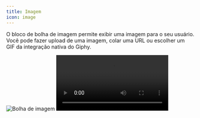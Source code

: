 ```yaml
---
title: Imagem
icon: image
---
```


O bloco de bolha de imagem permite exibir uma imagem para o seu usuário. Você pode fazer upload de uma imagem, colar uma URL ou escolher um GIF da integração nativa do Giphy.

<Tabs>
  <Tab title="Fluxo">
    <Frame style={{ maxWidth: '400px' }}>
      <img
        src="/images/blocks/bubbles/image.png"
        alt="Bolha de imagem"
        className="rounded-lg"
      />
    </Frame>
  </Tab>
  <Tab title="Bot">
    <video
      style={{ maxWidth: '400px' }}
      controls
      autoPlay
      className="rounded-lg"
      src="/images/blocks/bubbles/image-chat.mp4"
    ></video>
  </Tab>
</Tabs>
